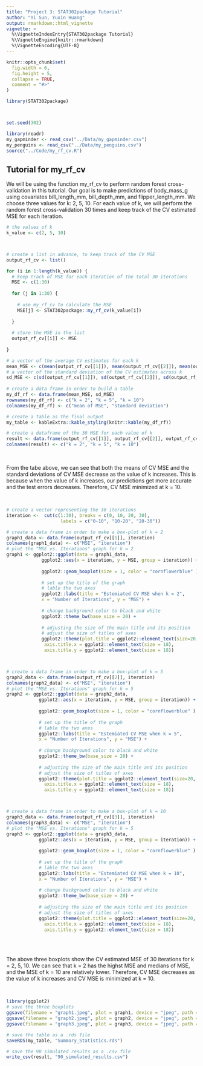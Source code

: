 ```yaml
---
title: "Project 3: STAT302package Tutorial"
author: "Yi Sun, Yuxin Huang"
output: rmarkdown::html_vignette
vignette: >
  %\VignetteIndexEntry{STAT302package Tutorial}
  %\VignetteEngine{knitr::rmarkdown}
  %\VignetteEncoding{UTF-8}
---
```


```r
knitr::opts_chunk$set(
  fig.width = 6, 
  fig.height = 5, 
  collapse = TRUE,
  comment = "#>"
)
```

```r
library(STAT302package)



set.seed(302)
```

```r
library(readr)
my_gapminder <- read_csv("../Data/my_gapminder.csv")
my_penguins <- read_csv("../Data/my_penguins.csv")
source("../Code/my_rf_cv.R")
```
## Tutorial for my_rf_cv


We will be using the function my_rf_cv to perform random forest cross-validation
in this tutorial. Our goal is to make predictions of body_mass_g using covariates bill_length_mm, bill_depth_mm, and flipper_length_mm. We choose three values for k: 2, 5, 10. For each
value of k, we will perform the random forest cross-validation 30 times and keep track
of the CV estimated MSE for each iteration.
<br>
```r
# the values of k
k_value <- c(2, 5, 10)



# create a list in advance, to keep track of the CV MSE
output_rf_cv <- list()

for (i in 1:length(k_value)) {
  # keep track of MSE for each iteration of the total 30 iterations
  MSE <- c(1:30)
  
  for (j in 1:30) {
    
    # use my_rf_cv to calculate the MSE
    MSE[j] <- STAT302package::my_rf_cv(k_value[i])
    
  }
  
  # store the MSE in the list
  output_rf_cv[[i]] <- MSE
 
}

# a vector of the average CV estimates for each k
mean_MSE <- c(mean(output_rf_cv[[1]]), mean(output_rf_cv[[2]]), mean(output_rf_cv[[3]]))
# a vector of the standard deviation of the CV estimates across k                  
sd_MSE <- c(sd(output_rf_cv[[1]]), sd(output_rf_cv[[2]]), sd(output_rf_cv[[3]]))
                                       
# create a data frame in order to build a table
my_df_rf <- data.frame(mean_MSE, sd_MSE)
rownames(my_df_rf) <- c("k = 2", "k = 5", "k = 10")
colnames(my_df_rf) <- c("mean of MSE", "standard deviation")

# create a table as the final output
my_table <- kableExtra::kable_styling(knitr::kable(my_df_rf))

# create a dataframe of the 30 MSE for each value of k
result <- data.frame(output_rf_cv[[1]], output_rf_cv[[2]], output_rf_cv[[3]])
colnames(result) <- c("k = 2", "k = 5", "k = 10")


```

<br>

From the tabe above, we can see that both the means of CV MSE and the standard deviations of CV MSE
decrease as the value of k increases. This is because when the value of k increases, our predictions get 
more accurate and the test errors decreases. Therefore, CV MSE minimized at k = 10.

<br>

```r

# create a vector representing the 30 iterations
iteration <-  cut(c(1:30), breaks = c(0, 10, 20, 30), 
                    labels = c("0-10", "10-20", "20-30"))

# create a data frame in order to make a box-plot of k = 2
graph1_data <- data.frame(output_rf_cv[[1]], iteration)
colnames(graph1_data) <- c("MSE", "iteration")
# plot the "MSE vs. Iterations" graph for k = 2
graph1 <- ggplot2::ggplot(data = graph1_data, 
             ggplot2::aes(x = iteration, y = MSE, group = iteration)) +
  
             ggplot2::geom_boxplot(size = 1, color = "cornflowerblue" ) +
    
             # set up the title of the graph
             # lable the two axes
             ggplot2::labs(title = "Estemiated CV MSE when k = 2",
             x = "Number of Iterations", y = "MSE") +
    
             # change background color to black and white
             ggplot2::theme_bw(base_size = 20) +
  
             # adjusting the size of the main title and its position
             # adjust the size of titles of axes
             ggplot2::theme(plot.title = ggplot2::element_text(size=20, hjust = 0.5), 
              axis.title.x = ggplot2::element_text(size = 18),
              axis.title.y = ggplot2::element_text(size = 18))



# create a data frame in order to make a box-plot of k = 5
graph2_data <- data.frame(output_rf_cv[[2]], iteration)
colnames(graph2_data) <- c("MSE", "iteration")
# plot the "MSE vs. Iterations" graph for k = 5
graph2 <- ggplot2::ggplot(data = graph2_data, 
            ggplot2::aes(x = iteration, y = MSE, group = iteration)) +
  
            ggplot2::geom_boxplot(size = 1, color = "cornflowerblue" ) +
    
            # set up the title of the graph
            # lable the two axes
            ggplot2::labs(title = "Estemiated CV MSE when k = 5",
            x = "Number of Iterations", y = "MSE") +
    
            # change background color to black and white
            ggplot2::theme_bw(base_size = 20) +
  
            # adjusting the size of the main title and its position
            # adjust the size of titles of axes
            ggplot2::theme(plot.title = ggplot2::element_text(size=20, hjust = 0.5), 
              axis.title.x = ggplot2::element_text(size = 18),
              axis.title.y = ggplot2::element_text(size = 18))



# create a data frame in order to make a box-plot of k = 10
graph3_data <- data.frame(output_rf_cv[[3]], iteration)
colnames(graph3_data) <- c("MSE", "iteration")
# plot the "MSE vs. Iterations" graph for k = 5
graph3 <- ggplot2::ggplot(data = graph3_data, 
            ggplot2::aes(x = iteration, y = MSE, group = iteration)) +
  
            ggplot2::geom_boxplot(size = 1, color = "cornflowerblue" ) +
    
            # set up the title of the graph
            # lable the two axes
            ggplot2::labs(title = "Estemiated CV MSE when k = 10",
            x = "Number of Iterations", y = "MSE") +
    
            # change background color to black and white
            ggplot2::theme_bw(base_size = 20) +
  
            # adjusting the size of the main title and its position
            # adjust the size of titles of axes
            ggplot2::theme(plot.title = ggplot2::element_text(size=20, hjust = 0.5), 
              axis.title.x = ggplot2::element_text(size = 18),
              axis.title.y = ggplot2::element_text(size = 18))

```
<br>
<br>

The above three boxplots show the CV estimated MSE of 30 iterations for k = 2, 5, 10.
We can see that k = 2 has the highst MSE and medians of MSE, and the MSE of k = 10 are 
relatively lower. Therefore, CV MSE decreases as the value of k increases and CV MSE is 
minimized at k = 10.

<br>

```r
library(ggplot2)
# save the three boxplots
ggsave(filename = "graph1.jpeg", plot = graph1, device = "jpeg", path = "../Output/Figures")
ggsave(filename = "graph2.jpeg", plot = graph2, device = "jpeg", path = "../Output/Figures")
ggsave(filename = "graph3.jpeg", plot = graph3, device = "jpeg", path = "../Output/Figures")


```

```r

# save the table as a .rds file
saveRDS(my_table, "Summary_Statistics.rds")


```


```r
# save the 90 simulated results as a .csv file 
write_csv(result, "90_simulated_results.csv")
```
